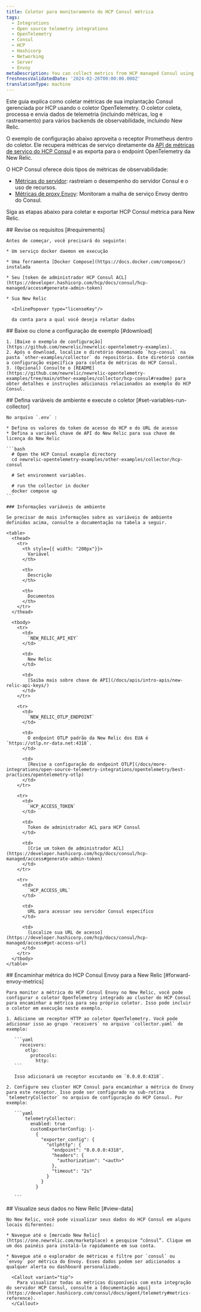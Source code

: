 ```yaml
---
title: Coletor para monitoramento do HCP Consul métrica
tags:
  - Integrations
  - Open source telemetry integrations
  - OpenTelemetry
  - Consul
  - HCP
  - Hashicorp
  - Networking
  - Server
  - Envoy
metaDescription: You can collect metrics from HCP managed Consul using the OpenTelemetry Collector.
freshnessValidatedDate: '2024-02-26T00:00:00.000Z'
translationType: machine
---
```


Este guia explica como coletar métricas de sua implantação Consul gerenciada por HCP usando o coletor OpenTelemetry. O coletor coleta, processa e envia dados de telemetria (incluindo métricas, log e rastreamento) para vários backends de observabilidade, incluindo New Relic.

O exemplo de configuração abaixo aproveita o receptor Prometheus dentro do coletor. Ele recupera métricas de serviço diretamente da [API de métricas de serviço do HCP Consul](https://developer.hashicorp.com/hcp/docs/consul/monitor/metrics) e as exporta para o endpoint OpenTelemetry da New Relic.

O HCP Consul oferece dois tipos de métricas de observabilidade:

* [Métricas do servidor](https://developer.hashicorp.com/hcp/docs/consul/monitor/consul-central/observability#server-metrics): rastreiam o desempenho do servidor Consul e o uso de recursos.
* [Métricas de proxy Envoy](https://developer.hashicorp.com/hcp/docs/consul/monitor/consul-central/observability#envoy-proxy-metrics): Monitoram a malha de serviço Envoy dentro do Consul.

Siga as etapas abaixo para coletar e exportar HCP Consul métrica para New Relic.

<Steps>
  <Step>
    ## Revise os requisitos [#requirements]

    Antes de começar, você precisará do seguinte:

    * Um serviço docker daemon em execução

    * Uma ferramenta [Docker Compose](https://docs.docker.com/compose/) instalada

    * Seu [token de administrador HCP Consul ACL](https://developer.hashicorp.com/hcp/docs/consul/hcp-managed/access#generate-admin-token)

    * Sua New Relic

      <InlinePopover type="licenseKey"/>

      da conta para a qual você deseja relatar dados
  </Step>

  <Step>
    ## Baixe ou clone a configuração de exemplo [#download]

    1. [Baixe o exemplo de configuração](https://github.com/newrelic/newrelic-opentelemetry-examples).
    2. Após o download, localize o diretório denominado `hcp-consul` na pasta `other-examples/collector` do repositório. Este diretório contém a configuração específica para coleta de métricas do HCP Consul.
    3. (Opcional) Consulte o [README](https://github.com/newrelic/newrelic-opentelemetry-examples/tree/main/other-examples/collector/hcp-consul#readme) para obter detalhes e instruções adicionais relacionados ao exemplo do HCP Consul.
  </Step>

  <Step>
    ## Defina variáveis de ambiente e execute o coletor [#set-variables-run-collector]

    No arquivo `.env` :

    * Defina os valores do token de acesso do HCP e do URL de acesso
    * Defina a variável chave de API do New Relic para sua chave de licença do New Relic

    ```bash
      # Open the HCP Consul example directory
      cd newrelic-opentelemetry-examples/other-examples/collector/hcp-consul

      # Set environment variables.

      # run the collector in docker
      docker compose up
    ```

    ### Informações variáveis de ambiente

    Se precisar de mais informações sobre as variáveis de ambiente definidas acima, consulte a documentação na tabela a seguir.

    <table>
      <thead>
        <tr>
          <th style={{ width: "200px"}}>
            Variável
          </th>

          <th>
            Descrição
          </th>

          <th>
            Documentos
          </th>
        </tr>
      </thead>

      <tbody>
        <tr>
          <td>
            `NEW_RELIC_API_KEY`
          </td>

          <td>
            New Relic
          </td>

          <td>
            [Saiba mais sobre chave de API](/docs/apis/intro-apis/new-relic-api-keys/)
          </td>
        </tr>

        <tr>
          <td>
            `NEW_RELIC_OTLP_ENDPOINT`
          </td>

          <td>
            O endpoint OTLP padrão da New Relic dos EUA é `https://otlp.nr-data.net:4318`.
          </td>

          <td>
            [Revise a configuração do endpoint OTLP](/docs/more-integrations/open-source-telemetry-integrations/opentelemetry/best-practices/opentelemetry-otlp)
          </td>
        </tr>

        <tr>
          <td>
            `HCP_ACCESS_TOKEN`
          </td>

          <td>
            Token de administrador ACL para HCP Consul
          </td>

          <td>
            [Crie um token de administrador ACL](https://developer.hashicorp.com/hcp/docs/consul/hcp-managed/access#generate-admin-token)
          </td>
        </tr>

        <tr>
          <td>
            `HCP_ACCESS_URL`
          </td>

          <td>
            URL para acessar seu servidor Consul específico
          </td>

          <td>
            [Localize sua URL de acesso](https://developer.hashicorp.com/hcp/docs/consul/hcp-managed/access#get-access-url)
          </td>
        </tr>
      </tbody>
    </table>
  </Step>

  <Step>
    ## Encaminhar métrica do HCP Consul Envoy para a New Relic [#forward-envoy-metrics]

    Para monitor a métrica do HCP Consul Envoy no New Relic, você pode configurar o coletor OpenTelemetry integrado ao cluster do HCP Consul para encaminhar a métrica para seu próprio coletor. Isso pode incluir o coletor em execução neste exemplo.

    1. Adicione um receptor HTTP ao coletor OpenTelemetry. Você pode adicionar isso ao grupo `receivers` no arquivo `collector.yaml` de exemplo:

       ```yaml
         receivers:
           otlp:
             protocols:
               http:
       ```

       Isso adicionará um receptor escutando em `0.0.0.0:4318`.

    2. Configure seu cluster HCP Consul para encaminhar a métrica do Envoy para este receptor. Isso pode ser configurado na sub-rotina `telemetryCollector` no arquivo de configuração do HCP Consul. Por exemplo:

       ```yaml
           telemetryCollector:
             enabled: true
             customExporterConfig: |-
               {
                 "exporter_config": {
                   "otlphttp": {
                     "endpoint": "0.0.0.0:4318",
                     "headers": {
                       "authorization": "<auth>"
                     },
                     "timeout": "2s"
                   }
                 }
               }

       ```
  </Step>

  <Step>
    ## Visualize seus dados no New Relic [#view-data]

    No New Relic, você pode visualizar seus dados do HCP Consul em alguns locais diferentes:

    * Navegue até o [mercado New Relic](https://one.newrelic.com/marketplace) e pesquise “cônsul”. Clique em um dos painéis para instalá-lo rapidamente em sua conta.

    * Navegue até o explorador de métricas e filtre por `consul` ou `envoy` por métrica do Envoy. Esses dados podem ser adicionados a qualquer alerta ou dashboard personalizado.

      <Callout variant="tip">
        Para visualizar todas as métricas disponíveis com esta integração do servidor HCP Consul, consulte a [documentação aqui](https://developer.hashicorp.com/consul/docs/agent/telemetry#metrics-reference).
      </Callout>
  </Step>
</Steps>